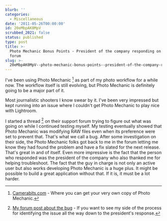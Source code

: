```yaml
---
blurb: ''
categories:
  - Miscellaneous
date: '2011-05-26T00:00:00'
id: 20eMbpAK0MpV
scrubbed_2021: false
status: published
type: post
title: >-
  Photo Mechanic Bonus Points - President of the company responding on a support
  forum
slug: >-
  20eMbpAK0MpV--photo-mechanic-bonus-points--president-of-the-company-responding-on-a-support-forum
---
```


I've been using Photo Mechanic [^1] as part of my photo workflow for a while now. The workflow itself is still evolving, but Photo Mechanic is definitely going to be a major part of it. 

Most journalistic shooters I know swear by it. I've been very impressed but kept running into an issue where I couldn't get Photo Mechanic to play nice with Lightroom. 

I started a thread [^2] on their support forum trying to figure out what was going on while I continued testing myself. My testing eventually showed that Photo Mechanic was modifying RAW files even when its preference were set to prevent that. That's what we call a bug. After some investigation on their side, the Photo Mechanic folks got back to me in the forum letting me know they had found the problem and have a fix slated for the next release. That's great in and of itself. Even more impressive is the fact that the person who responded was the president of the company who also thanked me for helping troubleshoot. The fact that the guy in charge is not only an active user but also works developing Photo Mechanic is a huge plus. It might be possible to build a great application without that. If it is, it must be a lot harder. 

[^1]: [Camerabits.com](http://www.camerabits.com/site/) - Where you can
get your very own copy of Photo Mechanic. 

[^2]: [My forum post about the bug](http://forums.camerabits.com/index.php?topic=6381.0) - If you want to see my side of the process for identifying the issue all the way down to the president's response.
